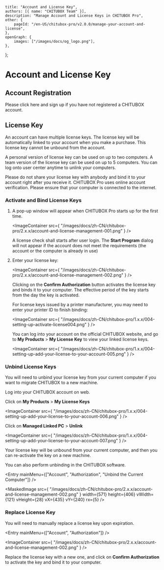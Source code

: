 
	title: "Account and License Key",
	authors: [{ name: "CHITUBOX Team" }],
	description: "Manage Account and License Keys in CHITUBOX Pro",
	other: {
		pageId: "/en-US/chitubox-pro/v2.0.0/manage-your-account-and-license",
	},
	openGraph: {
		images: ["/images/docs/og_logo.png"],
	},
};

# Account and License Key

## Account Registration

Please click<NextLink href="https://cc.chitubox.com/register"> here </NextLink>and sign up if you have not registered a CHITUBOX account.

## License Key

An account can have multiple license keys. The license key will be automatically linked to your account when you make a purchase. This license key cannot be unbound from the account.

A personal version of license key can be used on up to two computers. A team version of the license key can be used on up to 5 computers. You can log onto user center anytime to unlink your computers.

<Admonition type="danger" title="Warning">
	Please do not share your license key with anybody and bind it to your account right after you receive it.
</Admonition>

<Admonition type="note" title="Attention">
	CHITUBOX Pro uses online account verification. Please ensure that your computer is connected to the internet.
</Admonition>

### Activate and Bind License Keys

1. A pop-up window will appear when CHITUBOX Pro starts up for the first time.

    <ImageContainer
    	src={
    		"/images/docs/zh-CN/chitubox-pro/2.x.x/account-and-license-management-001.png"
    	}
    />

    <Admonition type="note" title="Attention">
    	A license check shall starts after user login. The
    	<b>Start Program</b> 
    	dialog will not appear if the account does not meet the requirements (the account or the computer is already in use)
    </Admonition>

1. Enter your license key:  

    <ImageContainer
    	src={
    		"/images/docs/zh-CN/chitubox-pro/2.x.x/account-and-license-management-002.png"
    	}
    />

    Clicking on the **Confirm Authorization** button activates the license key and binds it to your computer. The effective period of the key starts from the day the key is activated.

    For license keys issued by a printer manufacturer, you may need to enter your printer ID to finish binding:

    <LicenseCard size={420} />

    <ImageContainer
    	src={
    		"/images/docs/zh-CN/chitubox-pro/1.x.x/004-setting-up-activate-license004.png"
    	}
    />

    You can log into  <NextLink href="https://cc.chitubox.com/login"> your account </NextLink> on the official CHITUBOX website, and go to **My Products** > **My License Key** to view your linked license keys.

    <ImageContainer
    	src={
    		"/images/docs/zh-CN/chitubox-pro/1.x.x/004-setting-up-add-your-license-to-your-account-005.png"
    	}
    />

### Unbind License Keys

You will need to unbind your license key from your current computer if you want to migrate CHITUBOX to a new machine.

Log into your <NextLink href="https://cc.chitubox.com/login">CHITUBOX account</NextLink> on web.

Click on **My Products** > **My License Keys**

<ImageContainer
	src={
		"/images/docs/zh-CN/chitubox-pro/1.x.x/004-setting-up-add-your-license-to-your-account-006.png"
	}
/>

Click on **Managed Linked PC** > **Unlink**

<ImageContainer
	src={
		"/images/docs/zh-CN/chitubox-pro/1.x.x/004-setting-up-add-your-license-to-your-account-007.png"
	}
/>

Your license key will be unbound from your current computer, and then you can re-activate the key on a new machine.

You can also perform unbinding in the CHITUBOX software.

<Entry mainMenu={["Account", "Authorization", "Unbind the Current Computer"]} />

<MaskedImage
	src={
		"/images/docs/zh-CN/chitubox-pro/2.x.x/account-and-license-management-002.png"
	}
	width={571}
	height={406}
	vWidth={121}
	vHeight={28}
	vX={435}
	vY={240}
	rx={5}
/>

### Replace License Key

You will need to manually replace a license key upon expiration.

<Entry mainMenu={["Account", "Authorization"]} />

<ImageContainer
	src={
		"/images/docs/zh-CN/chitubox-pro/2.x.x/account-and-license-management-002.png"
	}
/>

Replace the license key with a new one, and click on **Confirm Authorization** to activate the key and bind it to your computer.
